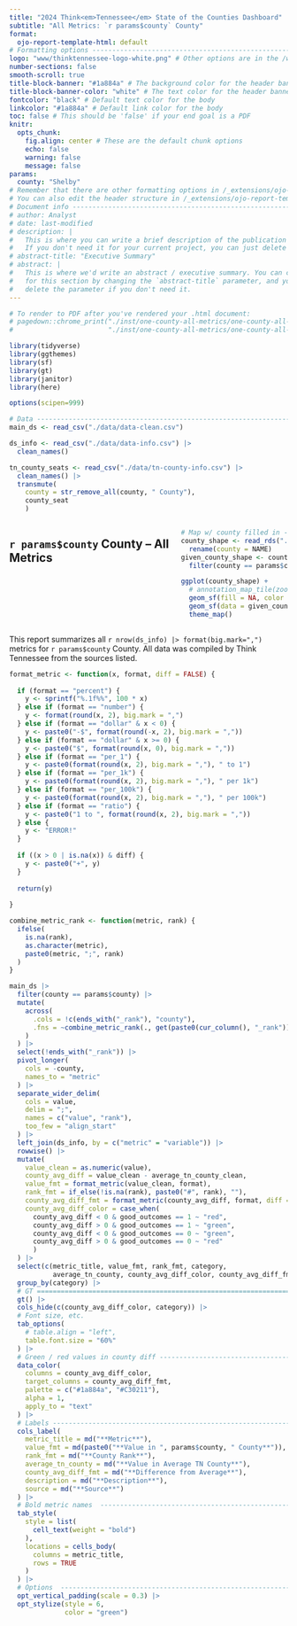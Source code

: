 ```yaml
---
title: "2024 Think<em>Tennessee</em> State of the Counties Dashboard"
subtitle: "All Metrics: `r params$county` County"
format:
  ojo-report-template-html: default
# Formatting options -----------------------------------------------------------
logo: "www/thinktennessee-logo-white.png" # Other options are in the /www/ directory
number-sections: false
smooth-scroll: true
title-block-banner: "#1a884a" # The background color for the header banner
title-block-banner-color: "white" # The text color for the header banner
fontcolor: "black" # Default text color for the body
linkcolor: "#1a884a" # Default link color for the body
toc: false # This should be 'false' if your end goal is a PDF 
knitr: 
  opts_chunk: 
    fig.align: center # These are the default chunk options
    echo: false
    warning: false
    message: false
params:
  county: "Shelby"
# Remember that there are other formatting options in /_extensions/ojo-report-template/custom.scss
# You can also edit the header structure in /_extensions/ojo-report-template/title-block.html
# Document info ----------------------------------------------------------------
# author: Analyst
# date: last-modified
# description: |
#   This is where you can write a brief description of the publication if needed.
#   If you don't need it for your current project, you can just delete this parameter.
# abstract-title: "Executive Summary"
# abstract: |
#   This is where we'd write an abstract / executive summary. You can change the title
#   for this section by changing the `abstract-title` parameter, and you can 
#   delete the parameter if you don't need it.
---
```


```r

# To render to PDF after you've rendered your .html document:
# pagedown::chrome_print("./inst/one-county-all-metrics/one-county-all-metrics.html",
#                        "./inst/one-county-all-metrics/one-county-all-metrics.pdf", format = "pdf")

library(tidyverse)
library(ggthemes)
library(sf)
library(gt)
library(janitor)
library(here)

options(scipen=999)

# Data -------------------------------------------------------------------------
main_ds <- read_csv("./data/data-clean.csv")

ds_info <- read_csv("./data/data-info.csv") |>
  clean_names()

tn_county_seats <- read_csv("./data/tn-county-info.csv") |>
  clean_names() |>
  transmute(
    county = str_remove_all(county, " County"), 
    county_seat
    ) 


```

:::: {.columns}

::: {.column width="60%"}

## `r params$county` County -- All Metrics

:::

::: {.column width="40%"}

```r
# Map w/ county filled in ------------------------------------------------------
county_shape <- read_rds("./data/tn-counties.rds") |>
  rename(county = NAME)
given_county_shape <- county_shape |>
  filter(county == params$county)

ggplot(county_shape) +
  # annotation_map_tile(zoom = 8, zoomin = -1) +
  geom_sf(fill = NA, color = "black") +
  geom_sf(data = given_county_shape, fill = "red", alpha = 0.5) +
  theme_map() 
```

:::

::::

This report summarizes all `r nrow(ds_info) |> format(big.mark=",")` metrics for `r params$county` County. All data was compiled by Think Tennessee from the sources listed.

```r

format_metric <- function(x, format, diff = FALSE) {
  
  if (format == "percent") {
    y <- sprintf("%.1f%%", 100 * x)
  } else if (format == "number") {
    y <- format(round(x, 2), big.mark = ",")
  } else if (format == "dollar" & x < 0) {
    y <- paste0("-$", format(round(-x, 2), big.mark = ","))
  } else if (format == "dollar" & x >= 0) {
    y <- paste0("$", format(round(x, 0), big.mark = ","))
  } else if (format == "per_1") {
    y <- paste0(format(round(x, 2), big.mark = ","), " to 1")
  } else if (format == "per_1k") {
    y <- paste0(format(round(x, 2), big.mark = ","), " per 1k")
  } else if (format == "per_100k") {
    y <- paste0(format(round(x, 2), big.mark = ","), " per 100k")
  } else if (format == "ratio") {
    y <- paste0("1 to ", format(round(x, 2), big.mark = ","))
  } else {
    y <- "ERROR!"
  }
  
  if ((x > 0 | is.na(x)) & diff) {
    y <- paste0("+", y)
  }
  
  return(y)
  
}

combine_metric_rank <- function(metric, rank) {
  ifelse(
    is.na(rank), 
    as.character(metric), 
    paste0(metric, ";", rank)
  )
}

main_ds |>
  filter(county == params$county) |>
  mutate(
    across(
      .cols = !c(ends_with("_rank"), "county"),
      .fns = ~combine_metric_rank(., get(paste0(cur_column(), "_rank")))
    )
  ) |>
  select(!ends_with("_rank")) |>
  pivot_longer(
    cols = -county,
    names_to = "metric"
  ) |> 
  separate_wider_delim(
    cols = value,
    delim = ";",
    names = c("value", "rank"),
    too_few = "align_start"
  ) |>
  left_join(ds_info, by = c("metric" = "variable")) |>
  rowwise() |>
  mutate(
    value_clean = as.numeric(value),
    county_avg_diff = value_clean - average_tn_county_clean,
    value_fmt = format_metric(value_clean, format),
    rank_fmt = if_else(!is.na(rank), paste0("#", rank), ""),
    county_avg_diff_fmt = format_metric(county_avg_diff, format, diff = TRUE),
    county_avg_diff_color = case_when(
      county_avg_diff < 0 & good_outcomes == 1 ~ "red",
      county_avg_diff > 0 & good_outcomes == 1 ~ "green",
      county_avg_diff < 0 & good_outcomes == 0 ~ "green", 
      county_avg_diff > 0 & good_outcomes == 0 ~ "red"
      )
  ) |> 
  select(c(metric_title, value_fmt, rank_fmt, category,
           average_tn_county, county_avg_diff_color, county_avg_diff_fmt, description, source)) |>
  group_by(category) |>
  # GT =========================================================================
  gt() |>
  cols_hide(c(county_avg_diff_color, category)) |>
  # Font size, etc.
  tab_options(
    # table.align = "left",
    table.font.size = "60%"
  ) |>
  # Green / red values in county diff ------------------------------------------
  data_color(
    columns = county_avg_diff_color,
    target_columns = county_avg_diff_fmt,
    palette = c("#1a884a", "#C30211"),
    alpha = 1,
    apply_to = "text"
  ) |>
  # Labels ---------------------------------------------------------------------
  cols_label(
    metric_title = md("**Metric**"),
    value_fmt = md(paste0("**Value in ", params$county, " County**")),
    rank_fmt = md("**County Rank**"),
    average_tn_county = md("**Value in Average TN County**"),
    county_avg_diff_fmt = md("**Difference from Average**"),
    description = md("**Description**"),
    source = md("**Source**")
  ) |>
  # Bold metric names  ---------------------------------------------------------
  tab_style(
    style = list(
      cell_text(weight = "bold")
    ),
    locations = cells_body(
      columns = metric_title,
      rows = TRUE
    )
  ) |>
  # Options  -------------------------------------------------------------------
  opt_vertical_padding(scale = 0.3) |>
  opt_stylize(style = 6,
              color = "green")

```